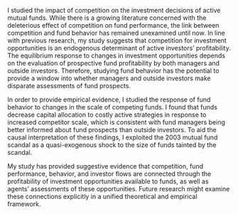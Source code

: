 \chapter{Conclusion} 
\label{sec:conclusion}

I studied the impact of competition on the investment decisions of active mutual funds. While there is a growing literature concerned with the deleterious effect of competition on fund performance, the link between competition and fund behavior has remained unexamined until now. In line with previous research, my study suggests that competition for investment opportunities is an endogenous determinant of active investors' profitability. The equilibrium response to changes in investment opportunities depends on the evaluation of prospective fund profitability by both managers and outside investors. Therefore, studying fund behavior has the potential to provide a window into whether managers and outside investors make disparate assessments of fund prospects.

In order to provide empirical evidence, I studied the response of fund behavior to changes in the scale of competing funds. I found that funds decrease capital allocation to costly active strategies in response to increased competitor scale, which is consistent with fund managers being better informed about fund prospects than outside investors. To aid the causal interpretation of these findings, I exploited the 2003 mutual fund scandal as a quasi-exogenous shock to the size of funds tainted by the scandal. 

My study has provided suggestive evidence that competition, fund performance, behavior, and investor flows are connected through the profitability of investment opportunities available to funds, as well as agents' assessments of these opportunities. Future research might examine these connections explicitly in a unified theoretical and empirical framework.
